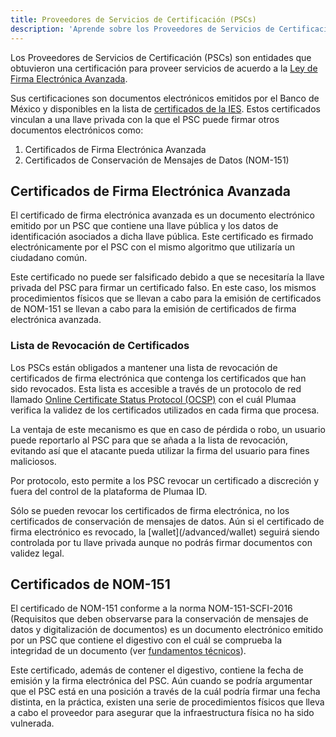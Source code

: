 ```yaml
---
title: Proveedores de Servicios de Certificación (PSCs)
description: 'Aprende sobre los Proveedores de Servicios de Certificación (PSCs)'
---
```


Los Proveedores de Servicios de Certificación (PSCs) son entidades que obtuvieron una certificación para proveer servicios de acuerdo a la [Ley de Firma Electrónica Avanzada](https://www.diputados.gob.mx/LeyesBiblio/pdf/LFEA_200521.pdf).

Sus certificaciones son documentos electrónicos emitidos por el Banco de México y disponibles en la lista de [certificados de la IES](https://www.banxico.org.mx/servicios/certificados-ies-firma-electr.html). Estos certificados vinculan a una llave privada con la que el PSC puede firmar otros documentos electrónicos como:

1. Certificados de Firma Electrónica Avanzada
2. Certificados de Conservación de Mensajes de Datos (NOM-151)

## Certificados de Firma Electrónica Avanzada

El certificado de firma electrónica avanzada es un documento electrónico emitido por un PSC que contiene una llave pública y los datos de identificación asociados a dicha llave pública. Este certificado es firmado electrónicamente por el PSC con el mismo algoritmo que utilizaría un ciudadano común.

Este certificado no puede ser falsificado debido a que se necesitaría la llave privada del PSC para firmar un certificado falso. En este caso, los mismos procedimientos físicos que se llevan a cabo para la emisión de certificados de NOM-151 se llevan a cabo para la emisión de certificados de firma electrónica avanzada.

### Lista de Revocación de Certificados

Los PSCs están obligados a mantener una lista de revocación de certificados de firma electrónica que contenga los certificados que han sido revocados. Esta lista es accesible a través de un protocolo de red llamado [Online Certificate Status Protocol (OCSP)](https://es.wikipedia.org/wiki/Online_Certificate_Status_Protocol) con el cuál Plumaa verifica la validez de los certificados utilizados en cada firma que procesa.

La ventaja de este mecanismo es que en caso de pérdida o robo, un usuario puede reportarlo al PSC para que se añada a la lista de revocación, evitando así que el atacante pueda utilizar la firma del usuario para fines maliciosos. 

Por protocolo, esto permite a los PSC revocar un certificado a discreción y fuera del control de la plataforma de Plumaa ID.

<Note>
  Sólo se pueden revocar los certificados de firma electrónica, no los certificados de conservación de mensajes de datos.
</Note>

<Note>
  Aún si el certificado de firma electrónico es revocado, la [wallet](/advanced/wallet) seguirá siendo controlada por tu llave privada aunque no podrás firmar documentos con validez legal.
</Note>

## Certificados de NOM-151

El certificado de NOM-151 conforme a la norma NOM-151-SCFI-2016 (Requisitos que deben observarse para la conservación de mensajes de datos y digitalización de documentos) es un documento electrónico emitido por un PSC que contiene el digestivo con el cuál se comprueba la integridad de un documento (ver [fundamentos técnicos](/advanced/technical/electronic-signature/what-is-an-advanced-electronic-signature#funcion-digestivo)).

Este certificado, además de contener el digestivo, contiene la fecha de emisión y la firma electrónica del PSC. Aún cuando se podría argumentar que el PSC está en una posición a través de la cuál podría firmar una fecha distinta, en la práctica, existen una serie de procedimientos físicos que lleva a cabo el proveedor para asegurar que la infraestructura física no ha sido vulnerada.
